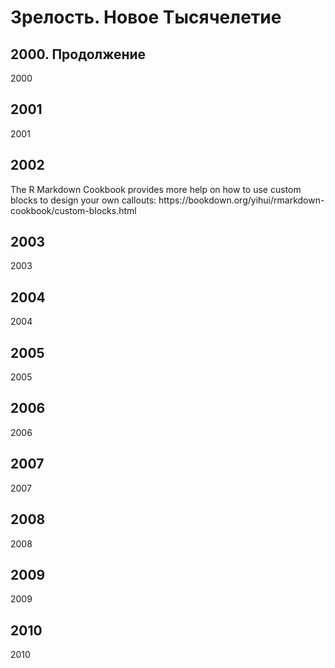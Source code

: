 # Зрелость. Новое Тысячелетие {#blocks}  

## 2000. Продолжение

2000

## 2001

2001 

## 2002

The R Markdown Cookbook provides more help on how to use custom blocks to design your own callouts: https://bookdown.org/yihui/rmarkdown-cookbook/custom-blocks.html

## 2003

2003

## 2004

2004

## 2005

2005

## 2006

2006

## 2007

2007

## 2008

2008

## 2009

2009

## 2010

2010
